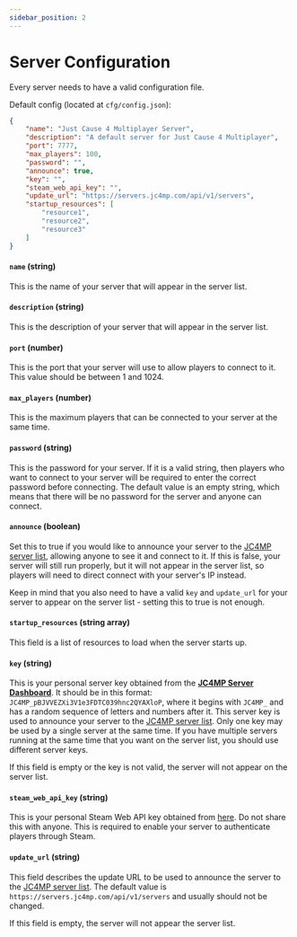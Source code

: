 ```yaml
---
sidebar_position: 2
---
```


# Server Configuration

Every server needs to have a valid configuration file.

Default config (located at `cfg/config.json`):
```json
{
    "name": "Just Cause 4 Multiplayer Server",
    "description": "A default server for Just Cause 4 Multiplayer",
    "port": 7777,
    "max_players": 100,
    "password": "",
    "announce": true,
    "key": "",
    "steam_web_api_key": "",
    "update_url": "https://servers.jc4mp.com/api/v1/servers",
    "startup_resources": [
        "resource1",
        "resource2",
        "resource3"
    ]
}
```


#### `name` (string)

This is the name of your server that will appear in the server list.

#### `description` (string)

This is the description of your server that will appear in the server list.

#### `port` (number)

This is the port that your server will use to allow players to connect to it. This value should be between 1 and 1024.

#### `max_players` (number)

This is the maximum players that can be connected to your server at the same time.

#### `password` (string)

This is the password for your server. If it is a valid string, then players who want to connect to your server will be required to enter the correct password before connecting. The default value is an empty string, which means that there will be no password for the server and anyone can connect.

#### `announce` (boolean)

Set this to true if you would like to announce your server to the [JC4MP server list](https://servers.jc4mp.com), allowing anyone to see it and connect to it. If this is false, your server will still run properly, but it will not appear in the server list, so players will need to direct connect with your server's IP instead.

Keep in mind that you also need to have a valid `key` and `update_url` for your server to appear on the server list - setting this to true is not enough.

#### `startup_resources` (string array)

This field is a list of resources to load when the server starts up. 

#### `key` (string)

This is your personal server key obtained from the **[JC4MP Server Dashboard](https://servers.jc4mp.com/dashboard)**. It should be in this format: `JC4MP_pBJVVEZXi3V1e3FDTC039hnc2QYAXloP`, where it begins with `JC4MP_` and has a random sequence of letters and numbers after it. This server key is used to announce your server to the [JC4MP server list](https://servers.jc4mp.com/). Only one key may be used by a single server at the same time. If you have multiple servers running at the same time that you want on the server list, you should use different server keys.

If this field is empty or the key is not valid, the server will not appear on the server list.

#### `steam_web_api_key` (string)

This is your personal Steam Web API key obtained from [here](https://steamcommunity.com/dev/apikey). Do not share this with anyone. This is required to enable your server to authenticate players through Steam.

#### `update_url` (string)

This field describes the update URL to be used to announce the server to the [JC4MP server list](https://servers.jc4mp.com/). The default value is `https://servers.jc4mp.com/api/v1/servers` and usually should not be changed.

If this field is empty, the server will not appear the server list.
